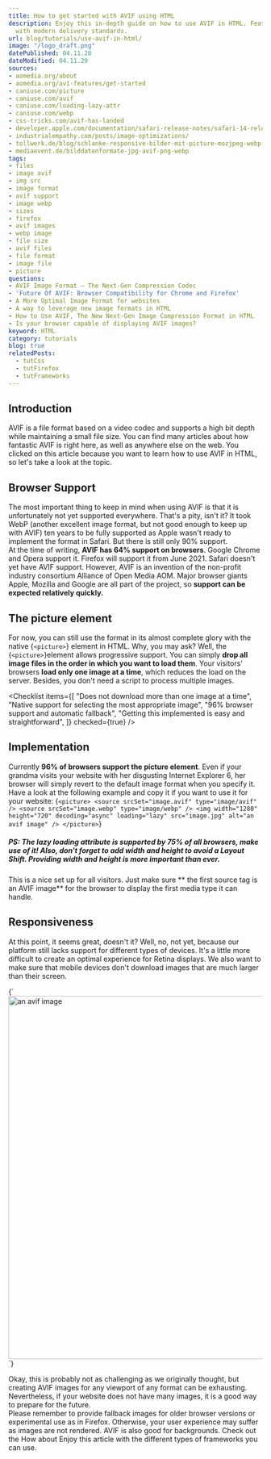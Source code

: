 ```yaml
---
title: How to get started with AVIF using HTML
description: Enjoy this in-depth guide on how to use AVIF in HTML. Featuring examples
  with modern delivery standards.
url: blog/tutorials/use-avif-in-html/
image: "/logo_draft.png"
datePublished: 04.11.20
dateModified: 04.11.20
sources:
- aomedia.org/about
- aomedia.org/av1-features/get-started
- caniuse.com/picture
- caniuse.com/avif
- caniuse.com/loading-lazy-attr
- caniuse.com/webp
- css-tricks.com/avif-has-landed
- developer.apple.com/documentation/safari-release-notes/safari-14-release-notes
- industrialempathy.com/posts/image-optimizations/
- tollwerk.de/blog/schlanke-responsive-bilder-mit-picture-mozjpeg-webp-avif-sqip
- mediaevent.de/bilddatenformate-jpg-avif-png-webp
tags:
- files
- image avif
- img src
- image format
- avif support
- image webp
- sizes
- firefox
- avif images
- webp image
- file size
- avif files
- file format
- image file
- picture
questions:
- AVIF Image Format – The Next-Gen Compression Codec
- 'Future Of AVIF: Browser Compatibility for Chrome and Firefox'
- A More Optimal Image Format for websites
- A way to leverage new image formats in HTML
- How to Use AVIF, The New Next-Gen Image Compression Format in HTML
- Is your browser capable of displaying AVIF images?
keyword: HTML
category: tutorials
blog: true
relatedPosts: 
  - tutCss
  - tutFirefox
  - tutFrameworks
---
```



## Introduction

AVIF is a file format based on a video codec and supports a high bit depth while maintaining a small file size. You can find many articles about how fantastic AVIF is right here, as well as anywhere else on the web. You clicked on this article because you want to learn how to use AVIF in HTML, so let's take a look at the topic. 

## Browser Support

The most important thing to keep in mind when using AVIF is that it is unfortunately not yet supported everywhere. That's a pity, isn't it? It took WebP (another excellent image format, but not good enough to keep up with AVIF) ten years to be fully supported as Apple wasn't ready to implement the format in Safari. But there is still only 90% support.  
At the time of writing, **AVIF has 64% support on browsers**. Google Chrome and Opera support it. Firefox will support it from June 2021\. Safari doesn't yet have AVIF support. However, AVIF is an invention of the non-profit industry consortium Alliance of Open Media AOM. Major browser giants Apple, Mozilla and Google are all part of the project, so **support can be expected relatively quickly.** 

## The picture element

For now, you can still use the format in its almost complete glory with the native {`<picture>`} element in HTML. Why, you may ask? Well, the {`<picture>`}element allows progressive support. You can simply **drop all image files in the order in which you want to load them**. Your visitors' browsers **load only one image at a time**, which reduces the load on the server. Besides, you don't need a script to process multiple images.

<Checklist
  items={[
    "Does not download more than one image at a time",
    "Native support for selecting the most appropriate image",
    "96% browser support and automatic fallback",
    "Getting this implemented is easy and straightforward",
  ]}
  checked={true}
/>

## Implementation

Currently **96% of browsers support the picture element**. Even if your grandma visits your website with her disgusting Internet Explorer 6, her browser will simply revert to the default image format when you specify it. Have a look at the following example and copy it if you want to use it for your website: 
<Syntax language="html">
{`<picture>
  <source srcSet="image.avif" type="image/avif" />
  <source srcSet="image.webp" type="image/webp" />
  <img
  width="1280" height="720" decoding="async" loading="lazy"
  src="image.jpg" alt="an avif image" />
</picture>`}
</Syntax>

##### PS: The lazy loading attribute is supported by 75% of all browsers, make use of it! Also, don't forget to add width and height to avoid a Layout Shift. Providing width and height is more important than ever.

This is a nice set up for all visitors. Just make sure ** the first source tag is an AVIF image** for the browser to display the first media type it can handle. 

## Responsiveness

At this point, it seems great, doesn't it? Well, no, not yet, because our platform still lacks support for different types of devices. It's a little more difficult to create an optimal experience for Retina displays. We also want to make sure that mobile devices don't download images that are much larger than their screen.

<Syntax language="html">
{`<picture>
<source
sizes="(max-width: 640px) 100vw, 640px"
srcSet="/image-1280.avif 1280w, /image-640.avif 640w, /image-320.avif 320w"
type="image/avif" />
<source
sizes="(max-width: 640px) 100vw, 640px"
srcSet="/image-1280.avif 1280w, /image-640.webp 640w, /image-320.webp 320w"
type="image/webp" />
<source
sizes="(max-width: 640px) 100vw, 640px"
srcSet="/image-1280.avif 1280w, /image-640.jpg 640w, /image-320.jpg 320w"
type="image/jpg" />
<img
width="1280" height="720" decoding="async" loading="lazy"
src="/image.jpg" alt="an avif image" />
</picture>`}
</Syntax>

Okay, this is probably not as challenging as we originally thought, but creating AVIF images for any viewport of any format can be exhausting. Nevertheless, if your website does not have many images, it is a good way to prepare for the future.  
Please remember to provide fallback images for older browser versions or experimental use as in Firefox. Otherwise, your user experience may suffer as images are not rendered. AVIF is also good for backgrounds. Check out the <Link text="CSS article." link="/blog/tutorials/use-avif-in-css/" /> How about <Link text="frameworks?" link="/blog/tutorials/use-avif-in-frameworks/" /> Enjoy this article with the different types of frameworks you can use.